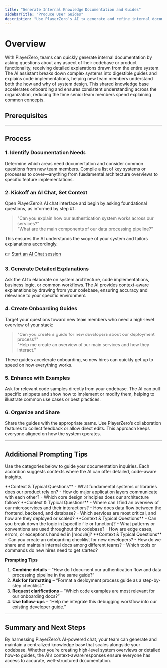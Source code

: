 ```yaml
---
title: "Generate Internal Knowledge Documentation and Guides"
sidebarTitle: "Produce User Guides"
description: "Use PlayerZero’s AI to generate and refine internal documentation by asking questions about your codebase or product functionality."
---
```



# Overview

With PlayerZero, teams can quickly generate internal documentation by asking questions about any aspect of their codebase or product functionality, receiving detailed explanations drawn from the entire system. The AI assistant breaks down complex systems into digestible guides and explains code implementations, helping new team members understand both the how and why of system design. This shared knowledge base accelerates onboarding and ensures consistent understanding across the organization, reducing the time senior team members spend explaining common concepts.

## **Prerequisites**

<SourceControlManagement/>

---

## **Process**

### 1. Identify Documentation Needs
Determine which areas need documentation and consider common questions from new team members. Compile a list of key systems or processes to cover—anything from fundamental architecture overviews to specific feature implementations.

### 2. Kickoff an AI Chat, Set Context
Open PlayerZero’s AI chat interface and begin by asking foundational questions, as informed by step #1:

> "Can you explain how our authentication system works across our services?"  
> "What are the main components of our data processing pipeline?"

This ensures the AI understands the scope of your system and tailors explanations accordingly.

👉 [Start an AI Chat session](https://app.playerzero.ai/chat)

### 3. **Generate Detailed Explanations**  
Ask the AI to elaborate on system architecture, code implementations, business logic, or common workflows. The AI provides context-aware explanations by drawing from your codebase, ensuring accuracy and relevance to your specific environment.

### 4. **Create Onboarding Guides**  
Target your questions toward new team members who need a high-level overview of your stack:

> "Can you create a guide for new developers about our deployment process?"  
> "Help me create an overview of our main services and how they interact."

These guides accelerate onboarding, so new hires can quickly get up to speed on how everything works.

### 5. **Enhance with Examples**  
Ask for relevant code samples directly from your codebase. The AI can pull specific snippets and show how to implement or modify them, helping to illustrate common use cases or best practices.

### 6. **Organize and Share**  
Share the guides with the appropriate teams. Use PlayerZero’s collaboration features to collect feedback or allow direct edits. This approach keeps everyone aligned on how the system operates.

---

## Additional Prompting Tips

Use the categories below to guide your documentation inquiries. Each accordion suggests contexts where the AI can offer detailed, code-aware insights.

<AccordionGroup>

  <Accordion title="Foundational Explanations">
    **Context & Typical Questions**  
    - What fundamental systems or libraries does our product rely on?  
    - How do major application layers communicate with each other?  
    - Which core design principles does our architecture follow?  
  </Accordion>

  <Accordion title="System Architecture & Components">
    **Context & Typical Questions**  
    - Where can I find an overview of our microservices and their interactions?  
    - How does data flow between the frontend, backend, and database?  
    - Which services are most critical, and how are they deployed or scaled?  
  </Accordion>

  <Accordion title="Implementation Details">
    **Context & Typical Questions**  
    - Can you break down the logic in [specific file or function]?  
    - What patterns or conventions are used throughout the codebase?  
    - How are edge cases, errors, or exceptions handled in [module]?  
  </Accordion>

  <Accordion title="Onboarding & Collaboration">
    **Context & Typical Questions**  
    - Can you create an onboarding checklist for new developers?  
    - How do we share and maintain internal docs among different teams?  
    - Which tools or commands do new hires need to get started?  
  </Accordion>

</AccordionGroup>

**Prompting Tips**

1. **Combine details** – “How do I document our authentication flow and data processing pipeline in the same guide?”  
2. **Ask for formatting** – “Format a deployment process guide as a step-by-step checklist.”  
3. **Request clarifications** – “Which code examples are most relevant for our onboarding docs?”  
4. **Use follow-ups** – “Help me integrate this debugging workflow into our existing developer guide.”

---

## **Summary and Next Steps**

By harnessing PlayerZero’s AI-powered chat, your team can generate and maintain a centralized knowledge base that scales alongside your codebase. Whether you’re creating high-level system overviews or detailed how-to guides, the AI’s context-aware responses ensure everyone has access to accurate, well-structured documentation.